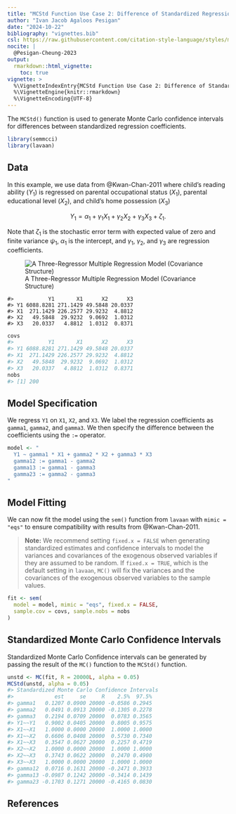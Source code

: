 ```yaml
---
title: "MCStd Function Use Case 2: Difference of Standardized Regression Coefficients"
author: "Ivan Jacob Agaloos Pesigan"
date: "2024-10-22"
bibliography: "vignettes.bib"
csl: https://raw.githubusercontent.com/citation-style-language/styles/master/apa.csl
nocite: |
  @Pesigan-Cheung-2023
output:
  rmarkdown::html_vignette:
    toc: true
vignette: >
  %\VignetteIndexEntry{MCStd Function Use Case 2: Difference of Standardized Regression Coefficients}
  %\VignetteEngine{knitr::rmarkdown}
  %\VignetteEncoding{UTF-8}
---
```


<!-- vignettes/mcstd-2-difference-regression-coefficients.Rmd is generated from .setup/vignettes/mcstd-2-difference-regression-coefficients.Rmd.orig. Please edit that file -->





The `MCStd()` function is used
to generate Monte Carlo confidence intervals
for differences between standardized regression coefficients.


``` r
library(semmcci)
library(lavaan)
```

## Data

In this example,
we use data from @Kwan-Chan-2011
where child's reading ability ($Y_{1}$)
is regressed on
parental occupational status ($X_{1}$),
parental educational level ($X_{2}$), and
child's home possession ($X_{3}$)

$$
    Y_{1}
    =
    \alpha_{1}
    +
    \gamma_{1}
    X_{1}
    +
    \gamma_{2}
    X_{2}
    +
    \gamma_{3}
    X_{3}
    +
    \zeta_{1} .
$$

\noindent Note that $\zeta_{1}$ is the stochastic error term
with expected value of zero
and finite variance $\psi_{1}$,
$\alpha_{1}$ is the intercept,
and $\gamma_{1}$, $\gamma_{2}$, and $\gamma_{3}$
are regression coefficients.

![A Three-Regressor Multiple Regression Model (Covariance Structure)](https://raw.githubusercontent.com/jeksterslab/semmcci/main/.setup/latex/figures/png/kwan-2011-example-1.png)


```
#>           Y1       X1      X2      X3
#> Y1 6088.8281 271.1429 49.5848 20.0337
#> X1  271.1429 226.2577 29.9232  4.8812
#> X2   49.5848  29.9232  9.0692  1.0312
#> X3   20.0337   4.8812  1.0312  0.8371
```


``` r
covs
#>           Y1       X1      X2      X3
#> Y1 6088.8281 271.1429 49.5848 20.0337
#> X1  271.1429 226.2577 29.9232  4.8812
#> X2   49.5848  29.9232  9.0692  1.0312
#> X3   20.0337   4.8812  1.0312  0.8371
nobs
#> [1] 200
```

## Model Specification

We regress `Y1` on `X1`, `X2`, and `X3`.
We label the regression coefficients as `gamma1`, `gamma2`, and `gamma3`.
We then specify the difference between the coefficients
using the `:=` operator.


``` r
model <- "
  Y1 ~ gamma1 * X1 + gamma2 * X2 + gamma3 * X3
  gamma12 := gamma1 - gamma2
  gamma13 := gamma1 - gamma3
  gamma23 := gamma2 - gamma3
"
```

## Model Fitting

We can now fit the model using the `sem()` function from `lavaan`
with `mimic = "eqs"`
to ensure compatibility with results from @Kwan-Chan-2011.

> **Note:** We recommend setting `fixed.x = FALSE`
> when generating standardized estimates and confidence intervals
> to model the variances and covariances of the exogenous observed variables
> if they are assumed to be random.
> If `fixed.x = TRUE`, which is the default setting in `lavaan`,
> `MC()` will fix the variances and the covariances
> of the exogenous observed variables to the sample values.


``` r
fit <- sem(
  model = model, mimic = "eqs", fixed.x = FALSE,
  sample.cov = covs, sample.nobs = nobs
)
```

## Standardized Monte Carlo Confidence Intervals

Standardized Monte Carlo Confidence intervals can be generated by passing the result of the `MC()` function to the `MCStd()` function.


``` r
unstd <- MC(fit, R = 20000L, alpha = 0.05)
MCStd(unstd, alpha = 0.05)
#> Standardized Monte Carlo Confidence Intervals
#>             est     se     R    2.5%  97.5%
#> gamma1   0.1207 0.0900 20000 -0.0586 0.2945
#> gamma2   0.0491 0.0913 20000 -0.1305 0.2278
#> gamma3   0.2194 0.0709 20000  0.0783 0.3565
#> Y1~~Y1   0.9002 0.0405 20000  0.8005 0.9575
#> X1~~X1   1.0000 0.0000 20000  1.0000 1.0000
#> X1~~X2   0.6606 0.0408 20000  0.5730 0.7340
#> X1~~X3   0.3547 0.0627 20000  0.2257 0.4719
#> X2~~X2   1.0000 0.0000 20000  1.0000 1.0000
#> X2~~X3   0.3743 0.0622 20000  0.2470 0.4900
#> X3~~X3   1.0000 0.0000 20000  1.0000 1.0000
#> gamma12  0.0716 0.1631 20000 -0.2471 0.3933
#> gamma13 -0.0987 0.1242 20000 -0.3414 0.1439
#> gamma23 -0.1703 0.1271 20000 -0.4165 0.0830
```

## References
